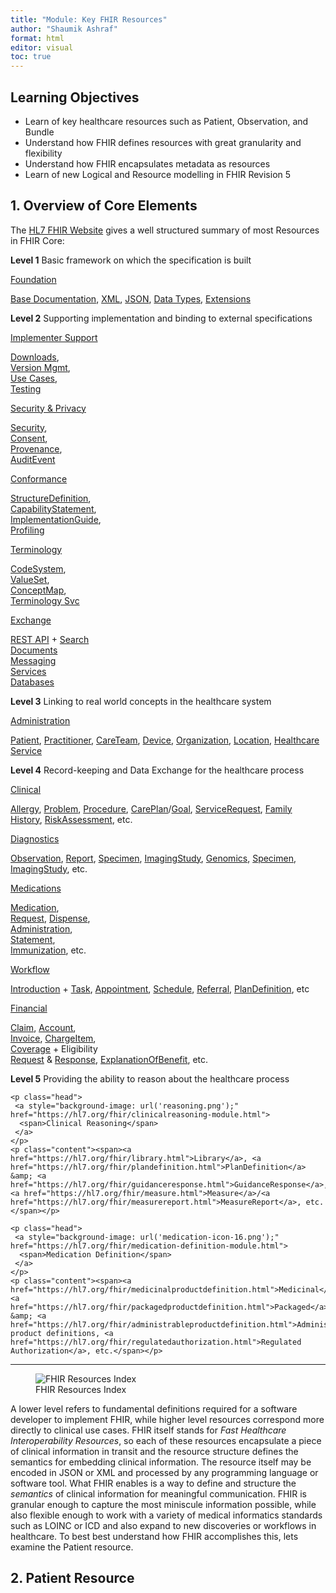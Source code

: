 ```yaml
---
title: "Module: Key FHIR Resources"
author: "Shaumik Ashraf"
format: html
editor: visual
toc: true
---
```


## Learning Objectives
 - Learn of key healthcare resources such as Patient, Observation, and Bundle
 - Understand how FHIR defines resources with great granularity and flexibility
 - Understand how FHIR encapsulates metadata as resources
 - Learn of new Logical and Resource modelling in FHIR Revision 5

## 1. Overview of Core Elements

The [HL7 FHIR Website](https://hl7.org/fhir) gives a well structured summary of most Resources in FHIR Core:


<!-- Diagram of FHIR Levels adapted from HL7 site -->
<div id="diagram">
 <p class="level-text"><b>Level 1</b> Basic framework on which the specification is built</p>
 <div id="foundation" class="box box_row box_one">
  <p class="head">
   <a style="background-image: url('foundation.png');" href="https://hl7.org/fhir/foundation-module.html">
   <span>Foundation</span>
   </a>
  </p>
  <p class="content"><span>
   <a href="https://hl7.org/fhir/documentation.html">Base Documentation</a>, <a href="https://hl7.org/fhir/xml.html">XML</a>, <a href="https://hl7.org/fhir/json.html">JSON</a>, <a href="https://hl7.org/fhir/datatypes.html">Data Types</a>, <a href="https://hl7.org/fhir/extensibility.html">Extensions</a></span>
  </p>
 </div>

  <p class="level-text"><b>Level 2</b> Supporting implementation and binding to external specifications</p>
 <div class="box_row box_more">
  <div id="implsupport" class="box">
   <p class="head">
    <a style="background-image: url('implsupport.png');" href="https://hl7.org/fhir/implsupport-module.html">
    <span>Implementer Support</span>
   </a>
   </p>
   <p class="content">
    <a href="https://hl7.org/fhir/downloads.html">Downloads</a>,<br><a href="https://hl7.org/fhir/versioning.html">Version Mgmt</a>,<br><a href="https://hl7.org/fhir/usecases.html">Use Cases</a>,<br><a href="https://hl7.org/fhir/testing.html">Testing</a>
   </p>
  </div>
  <div id="secpriv" class="box">
   <p class="head">
    <a style="background-image: url('secpriv.jpg');" href="https://hl7.org/fhir/secpriv-module.html">
    <span>Security &amp;&nbsp;Privacy</span>
   </a>
   </p>
   <p class="content">
    <a href="https://hl7.org/fhir/security.html">Security</a>,<br>
    <a href="https://hl7.org/fhir/consent.html">Consent</a>,<br>
    <a href="https://hl7.org/fhir/provenance.html">Provenance</a>,<br>
    <a href="https://hl7.org/fhir/auditevent.html">AuditEvent</a>
   </p>
  </div>
  <div id="conformance" class="box">
   <p class="head">
    <a style="background-image: url('conformance.jpg');" href="https://hl7.org/fhir/conformance-module.html">
    <span>Conformance</span>
   </a>
   </p>
   <p class="content">
    <a href="https://hl7.org/fhir/structuredefinition.html">StructureDefinition</a>,<br><a href="https://hl7.org/fhir/capabilitystatement.html">CapabilityStatement</a>,<br><a href="https://hl7.org/fhir/implementationguide.html">ImplementationGuide</a>,<br><a href="https://hl7.org/fhir/profiling.html">Profiling</a>
   </p>
  </div>
  <div id="terminology" class="box">
   <p class="head">
    <a style="background-image: url('terminology.png');" href="https://hl7.org/fhir/terminology-module.html">
    <span>Terminology</span>
   </a>
   </p>
   <p class="content">
    <a href="https://hl7.org/fhir/codesystem.html">CodeSystem</a>,<br><a href="https://hl7.org/fhir/valueset.html">ValueSet</a>,<br><a href="https://hl7.org/fhir/conceptmap.html">ConceptMap</a>,<br><a href="https://hl7.org/fhir/terminology-service.html">Terminology Svc</a>
   </p>
  </div>
  <div id="exchange" class="box">
   <p class="head">
    <a style="background-image: url('exchange.png');" href="https://hl7.org/fhir/exchange-module.html">
    <span>Exchange</span>
   </a>
   </p>
   <p class="content">
    <a href="https://hl7.org/fhir/http.html">REST API</a> + <a href="https://hl7.org/fhir/search.html">Search</a><br>
    <a href="https://hl7.org/fhir/documents.html">Documents</a><br>
    <a href="https://hl7.org/fhir/messaging.html">Messaging</a><br>
    <a href="https://hl7.org/fhir/services.html">Services</a><br>
    <a href="https://hl7.org/fhir/storage.html">Databases</a><br>
   </p>
  </div>
 </div>

  <p class="level-text"><b>Level 3</b> Linking to real world concepts in the healthcare system</p>
 <div id="administration" class="box box_row box_one">
  <p class="head">
   <a style="background-image: url('administration.jpg');" href="https://hl7.org/fhir/administration-module.html">
   <span>Administration</span>
   </a>
  </p>
  <p class="content"><span>
   <a href="https://hl7.org/fhir/patient.html">Patient</a>, <a href="https://hl7.org/fhir/practitioner.html">Practitioner</a>, <a href="https://hl7.org/fhir/careteam.html">CareTeam</a>, <a href="https://hl7.org/fhir/device.html">Device</a>, <a href="https://hl7.org/fhir/organization.html">Organization</a>, <a href="https://hl7.org/fhir/location.html">Location</a>, <a href="https://hl7.org/fhir/healthcareservice.html">Healthcare Service</a></span>
  </p>
 </div>

 <p class="level-text"><b>Level 4</b> Record-keeping and Data Exchange for the healthcare process</p>

 <div class="box_row box_more">
  <div id="clinical" class="box">
   <p class="head">
    <a style="background-image: url('clinical.png');" href="https://hl7.org/fhir/clinicalsummary-module.html">
    <span>Clinical</span>
   </a>
   </p>
   <p class="content">
    <a href="https://hl7.org/fhir/allergyintolerance.html">Allergy</a>, <a href="https://hl7.org/fhir/condition.html">Problem</a>,
    <a href="https://hl7.org/fhir/procedure.html">Procedure</a>,
    <a href="https://hl7.org/fhir/careplan.html">CarePlan</a>/<a href="https://hl7.org/fhir/goal.html">Goal</a>, <a href="https://hl7.org/fhir/servicerequest.html">ServiceRequest</a>,
    <a href="https://hl7.org/fhir/familymemberhistory.html">Family History</a>,
    <a href="https://hl7.org/fhir/riskassessment.html">RiskAssessment</a>, etc.
   </p>
  </div>
  <div id="diagnostics" class="box">
   <p class="head">
    <a style="background-image: url('diagnostics.jpg');" href="https://hl7.org/fhir/diagnostics-module.html">
    <span>Diagnostics</span>
   </a>
   </p>
   <p class="content">
    <a href="https://hl7.org/fhir/observation.html">Observation</a>, <a href="https://hl7.org/fhir/diagnosticreport.html">Report</a>, <a href="https://hl7.org/fhir/specimen.html">Specimen</a>, <a href="https://hl7.org/fhir/imagingstudy.html">ImagingStudy</a>, <a href="https://hl7.org/fhir/genomics.html">Genomics</a>, <a href="https://hl7.org/fhir/specimen.html">Specimen</a>, <a href="https://hl7.org/fhir/imagingstudy.html">ImagingStudy</a>, etc.
   </p>
  </div>
  <div id="medication" class="box">
   <p class="head">
    <a style="background-image: url('medication.png');" href="https://hl7.org/fhir/medications-module.html">
    <span>Medications</span>
   </a>
   </p>
   <p class="content">
    <a href="https://hl7.org/fhir/medication.html">Medication</a>,<br> <a href="https://hl7.org/fhir/medicationrequest.html">Request</a>, <a href="https://hl7.org/fhir/medicationdispense.html">Dispense</a>,<br> <a href="https://hl7.org/fhir/medicationadministration.html">Administration</a>,<br> <a href="https://hl7.org/fhir/medicationstatement.html">Statement</a>,<br> <a href="https://hl7.org/fhir/immunization.html">Immunization</a>, etc.
   </p>
  </div>
  <div id="workflow" class="box">
   <p class="head">
    <a style="background-image: url('workflow.png');" href="https://hl7.org/fhir/workflow-module.html">
    <span>Workflow</span>
   </a>
   </p>
   <p class="content">
    <a href="https://hl7.org/fhir/workflow.html">Introduction</a> + <a href="https://hl7.org/fhir/task.html">Task</a>, <a href="https://hl7.org/fhir/appointment.html">Appointment</a>, <a href="https://hl7.org/fhir/schedule.html">Schedule</a>, <a href="https://hl7.org/fhir/servicerequest.html">Referral</a>, <a href="https://hl7.org/fhir/plandefinition.html">PlanDefinition</a>, etc
   </p>
  </div>
  <div id="financial" class="box">
   <p class="head">
    <a style="background-image: url('financial.png');" href="https://hl7.org/fhir/financial-module.html">
    <span>Financial</span>
   </a>
   </p>
   <p class="content">
    <a href="https://hl7.org/fhir/claim.html">Claim</a>, <a href="https://hl7.org/fhir/account.html">Account</a>,<br><a href="https://hl7.org/fhir/invoice.html">Invoice</a>, <a href="https://hl7.org/fhir/chargeitem.html">ChargeItem</a>, <br>
    <a href="https://hl7.org/fhir/coverage.html">Coverage</a> + Eligibility <br><a href="https://hl7.org/fhir/coverageeligibilityrequest.html">Request</a> &amp; 
    <a href="https://hl7.org/fhir/coverageeligibilityresponse.html">Response</a>, <a href="https://hl7.org/fhir/explanationofbenefit.html">ExplanationOfBenefit</a>, etc.
   </p>
  </div>
 </div>
 <p class="level-text"><b>Level 5</b> Providing the ability to reason about the healthcare process</p>
 <div class="box_row box_more">
   <div id="reasoning" class="box">
    <p class="head">
     <a style="background-image: url('reasoning.png');" href="https://hl7.org/fhir/clinicalreasoning-module.html">
      <span>Clinical Reasoning</span>
     </a>
    </p>
    <p class="content"><span><a href="https://hl7.org/fhir/library.html">Library</a>, <a href="https://hl7.org/fhir/plandefinition.html">PlanDefinition</a> &amp; <a href="https://hl7.org/fhir/guidanceresponse.html">GuidanceResponse</a>, <a href="https://hl7.org/fhir/measure.html">Measure</a>/<a href="https://hl7.org/fhir/measurereport.html">MeasureReport</a>, etc.</span></p>
   </div>
   <div id="meddef" class="box">
    <p class="head">
     <a style="background-image: url('medication-icon-16.png');" href="https://hl7.org/fhir/medication-definition-module.html">
      <span>Medication Definition</span>
     </a>
    </p>
    <p class="content"><span><a href="https://hl7.org/fhir/medicinalproductdefinition.html">Medicinal</a>, <a href="https://hl7.org/fhir/packagedproductdefinition.html">Packaged</a> &amp; <a href="https://hl7.org/fhir/administrableproductdefinition.html">Administrable</a> product definitions, <a href="https://hl7.org/fhir/regulatedauthorization.html">Regulated Authorization</a>, etc.</span></p>
   </div>
 </div>
</div>

---
![FHIR Resources Index](images/fhir-index.png "Overview of FHIR Resources")

A lower level refers to fundamental definitions required for a software developer to implement FHIR, while higher
level resources correspond more directly to clinical use cases. FHIR itself stands for _Fast Healthcare Interoperability
Resources_, so each of these resources encapsulate a piece of clinical information in transit and the resource structure defines
the semantics for embedding clinical information. The resource itself may be encoded in JSON or XML and processed by any programming
language or software tool. What FHIR enables is a way to define and structure the _semantics_ of clinical information for meaningful
communication. FHIR is granular enough to capture the most miniscule information possible, while also flexible enough to work with a
variety of medical informatics standards such as LOINC or ICD and also expand to new discoveries or workflows in healthcare. To best
best understand how FHIR accomplishes this, lets examine the Patient resource.

## 2. Patient Resource

